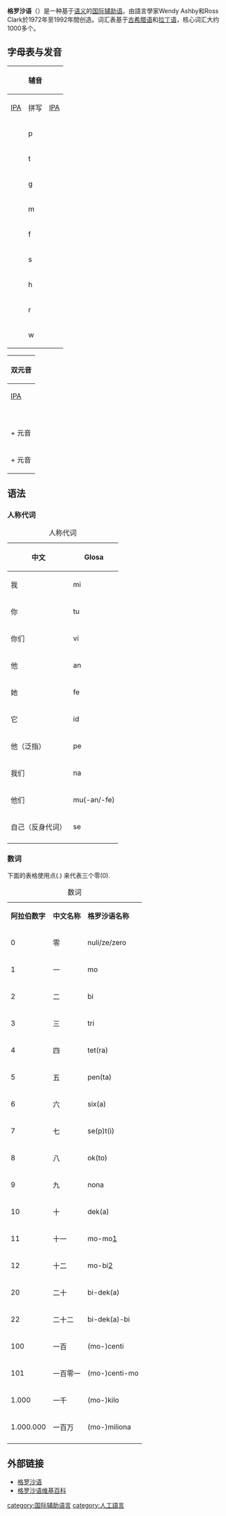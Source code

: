 {{Infobox language
| name       = 格罗沙语<br/>Glosa
| image      = 
| creator    = Ronald Clark與Wendy Ashby，根據[[Lancelot_Hogben|Lancelot Hogben]]的Interglossa
| date       = 1972–1992
| setting    = [[国际辅助语|国际辅助语]]
| fam2       = [[国际辅助语|国际辅助语]]
| posteriori = 字匯來自於[[拉丁語|拉丁語]]與[[希臘語|希臘語]]，語法受到[[分析语|分析语]]及[[克里奧爾語|克里奧爾語]]的影響
| iso3       = mis
}}
'''格罗沙语'''（{{lang-en|glosa}}）是一种基于[[语义|语义]]的[[国际辅助语|国际辅助语]]。由語言學家Wendy Ashby和Ross Clark於1972年至1992年間创造。词汇表基于[[古希腊语|古希腊语]]和[[拉丁语|拉丁语]]，核心词汇大约1000多个。

== 字母表与发音 ==
{| class="wikitable"
! colspan="4" | 辅音 || colspan="2" | 元音 || colspan= "2" | 连字与辅音组合
|-
! [[国际音标|IPA]] || 拼写 || [[国际音标|IPA]] || 拼写 || [[国际音标|IPA]] || spelling || [[国际音标|IPA]] || 拼写
|-
| {{IPA|/p/}} || p || {{IPA|/b/}} || b || {{IPA|/a/}} or {{IPA|/æ/}} || a || {{IPA|/ks/}} || x 
|-
| {{IPA|/t/}} || t || {{IPA|/d/}} || d || {{IPA|/i/}} or {{IPA|/ɪ/}} || i || {{IPA|/kw/}} || q(u) 
|-
| {{IPA|/g/}} || g || {{IPA|/k/}} || k || {{IPA|/u/}} or {{IPA|/ʌ/}} || u || {{IPA|/ʃ/}} || sc
|-
| {{IPA|/m/}} || m || {{IPA|/n/}} || n  || {{IPA|/e/}} or {{IPA|/ɛ/}} || e || {{IPA|/tʃ/}} || c
|-
| {{IPA|/f/}} || f || {{IPA|/v/}} || v || {{IPA|/ɔ/}} or {{IPA|/o/}} || o || ||
|-
| {{IPA|/s/}} || s || {{IPA|/z/}} || z || {{IPA|/aɪ/}} || y || ||
|-
| {{IPA|/h/}} || h || {{IPA|/j/}} || j || || || ||
|-
| {{IPA|/r/}} || r || {{IPA|/l/}} || l || || || ||
|-
| {{IPA|/w/}} || w || || || || || ||
|}

{| class="wikitable" alignment="center"
! colspan=2 | 双元音
|-
! [[国际音标|IPA]] || 拼写
|-
| {{IPA|/ɔɪ/}} || oj/oi/oe
|-
| {{IPA|/aʊ/}} || au/aw
|-
| {{IPA|/aɪ/}} || aj/ai/y
|-
| {{IPA|/eɪ/}} || ej/ei/e
|-
| {{IPA|/j/}} + 元音 || i + 元音
|-
| {{IPA|/w/}} + 元音 || u + 元音
|}


== 语法 ==
===人称代词 ===
{| class="wikitable" style="text-align:center"
|+人称代词
|-
!  中文 !! Glosa
|-
| 我 || mi
|-
| 你 || tu
|-
| 你们 || vi
|-
| 他 || an
|-
| 她 || fe
|-
| 它 || id
|-
| 他（泛指）|| pe
|-
| 我们 || na
|-
| 他们 || mu(-an/-fe)
|-
| 自己（反身代词）|| se
|-
|}

=== 数词 ===
下面的表格使用点(.) 来代表三个零(0).
{| class="wikitable" style="text-align:center"
|+数词
|'''阿拉伯数字'''
|'''中文名称'''
|'''格罗沙语名称'''
|-
| 0 || 零 || nuli/ze/zero 
|-
| 1 || 一 || mo 
|-
| 2 || 二 || bi 
|-
| 3 || 三 || tri  
|-
| 4 || 四 || tet(ra) 
|-
| 5 || 五 || pen(ta) 
|-
| 6 || 六 || six(a)  
|-
| 7 || 七 || se(p)t(i) 
|-
| 8 || 八|| ok(to) 
|-
| 9 || 九 || nona 
|-
| 10 || 十 || dek(a) 
|-
| 11 || 十一 || mo-mo[http://www.glosa.org/gid/coglen.htm] {{Wayback|url=http://www.glosa.org/gid/coglen.htm |date=20210128090735 }}  
|-
| 12 || 十二 || mo-bi[http://www.glosa.org/gid/coglen.htm] {{Wayback|url=http://www.glosa.org/gid/coglen.htm |date=20210128090735 }} 
|-
| 20 || 二十 || bi-dek(a) 
|-
| 22 || 二十二 || bi-dek(a)-bi 
|-
| 100 || 一百 || (mo-)centi 
|-
| 101 || 一百零一 || (mo-)centi-mo 
|-
| 1.000 || 一千 || (mo-)kilo  
|-
| 1.000.000 || 一百万 || (mo-)miliona  
|-
|}

== 外部链接 ==
* [http://www.glosa.org/en  格罗沙语] {{Wayback|url=http://www.glosa.org/en |date=20210211155322 }}
* [https://glosa.fandom.com/wiki/Glosa_Wiki 格罗沙语维基百科] {{Wayback|url=https://glosa.fandom.com/wiki/Glosa_Wiki |date=20070331104350 }}

{{Constructed languages}}

[[category:国际辅助语言|category:国际辅助语言]]
[[category:人工語言|category:人工語言]]